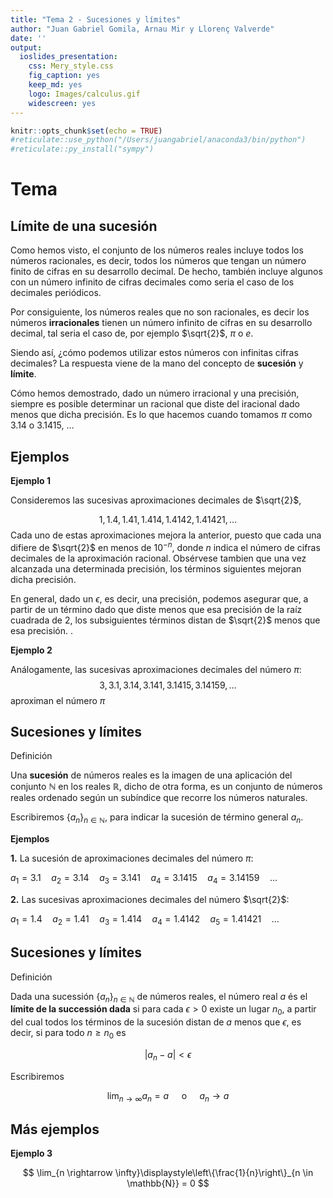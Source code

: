 ```yaml
---
title: "Tema 2 - Sucesiones y límites"
author: "Juan Gabriel Gomila, Arnau Mir y Llorenç Valverde"
date: ''
output: 
  ioslides_presentation: 
    css: Mery_style.css
    fig_caption: yes
    keep_md: yes
    logo: Images/calculus.gif
    widescreen: yes
---
```


```r
knitr::opts_chunk$set(echo = TRUE)
#reticulate::use_python("/Users/juangabriel/anaconda3/bin/python")
#reticulate::py_install("sympy")
```

# Tema

## Límite de una sucesión

Como hemos visto, el conjunto de los números reales incluye todos los números racionales, es decir, todos los números que tengan un número finito de cifras en su desarrollo decimal. De hecho, también incluye algunos con un número infinito de cifras decimales como seria el caso de los decimales periódicos.

Por consiguiente, los números reales que no son racionales, es decir los números **irracionales** tienen un número infinito de cifras en su desarrollo decimal, tal seria el caso de, por ejemplo $\sqrt{2}$, $\pi$ o $e$.  

Siendo así, ¿cómo podemos utilizar estos números con infinitas cifras decimales? La respuesta viene de la mano del concepto de **sucesión** y **límite**. 

Cómo hemos demostrado, dado un número irracional y una precisión, siempre es posible determinar un racional que diste del iracional dado menos que dicha precisión. Es lo que hacemos cuando tomamos $\pi$ como $3.14$ o $3.1415$, $\ldots$

## Ejemplos

<div class="example">

**Ejemplo 1**

Consideremos las sucesivas aproximaciones decimales de $\sqrt{2}$,

$$
1,1.4,1.41,1.414,1.4142,1.41421,\ldots
$$ 
Cada uno de estas aproximaciones mejora la anterior, puesto que cada una difiere de $\sqrt{2}$ en menos de $10^{-n}$, donde $n$ indica el número de cifras decimales de la aproximación racional. Obsérvese tambien que una vez alcanzada una determinada precisión, los términos siguientes mejoran dicha precisión.

En general, dado un $\epsilon$, es decir, una precisión, podemos asegurar que, a partir de un término dado que diste menos que esa precisión de la raíz cuadrada de 2, los subsiguientes términos distan de $\sqrt{2}$ menos que esa precisión. .

</div>

<div class="example">

**Ejemplo 2**

Análogamente, las sucesivas aproximaciones decimales del número $\pi$:
$$
3,3.1,3.14,3.141,3.1415,3.14159, \ldots
$$
aproximan el número $\pi$

</div>

## Sucesiones y límites

<l class="definition">Definición</l>

Una **sucesión** de números reales es la imagen de una aplicación del conjunto $\mathbb{N}$ en los reales $\mathbb{R}$, dicho de otra forma, es un conjunto de números reales ordenado según un subíndice que recorre los números naturales. 

Escribiremos $\{a_n \}_{n \in \mathbb{N}}$, para indicar la sucesión de término general $a_n$.

<div class="example">

**Ejemplos**

**1.** La sucesión de aproximaciones decimales del número $\pi$: 

 $a_1=3.1\quad a_2=3.14 \quad a_3=3.141 \quad a_4 = 3.1415 \quad a_4 =3.14159 \quad \ldots$

**2.** Las sucesivas aproximaciones decimales del número $\sqrt{2}$:

$a_1=1.4 \quad a_2=1.41 \quad a_3=1.414 \quad a_4=1.4142 \quad a_5=1.41421 \quad \ldots$



## Sucesiones y límites


<l class="definition">Definición</l>

 
Dada una sucessión $\{a_n\}_{n \in \mathbb{N}}$ de números reales, el número real $a$ és el **límite de la successión dada** si para cada $\epsilon > 0$ existe un lugar $n_0$, a partir del cual todos los términos de la sucesión distan de $a$ menos que $\epsilon$, es decir, si para todo $n \geq n_0$ es 

$$
|a_n -a|< \epsilon 
$$

Escribiremos 

$$
\lim_{n \rightarrow \infty} a_{n} = a \quad \text{ o }  \quad a_n \rightarrow a
$$



## Más ejemplos

<div class="example">

**Ejemplo 3**

$$
\lim_{n \rightarrow \infty}\displaystyle\left\{\frac{1}{n}\right\}_{n \in \mathbb{N}} = 0
$$